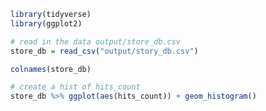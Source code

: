 ```r
library(tidyverse)
library(ggplot2)
```
```r
# read in the data output/store_db.csv
store_db = read_csv("output/story_db.csv")
```
```r
colnames(store_db)
```
```r
# create a hist of hits_count
store_db %>% ggplot(aes(hits_count)) + geom_histogram()
```
